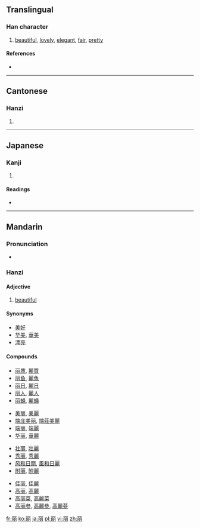 {{also|麗}}<!-- may be replaced by zh-forms -->
==Translingual==

===Han character===
{{Han char|rn=1|rad=一|as=06|sn=7|four=|canj=一月戈月 (MBIB)}}

# [[beautiful]], [[lovely]], [[elegant]], [[fair]], [[pretty]]

====References====
* {{Han ref|kx=0081.040|dkj=00059|dj=0164.060|hdz=10021.030|uh=4E3D|ud=20029}}

----

==Cantonese==

===Hanzi===
{{yue-hanzi|jyut=|y=lai6|tra=麗}}

# {{defn|lang=yue|sort=一06}}

----

==Japanese==

===Kanji===
{{ja-kanji|grade=9|rs=一06}}

# {{defn|lang=ja|sort=一06}}

====Readings====
* {{ja-readings|on=[[れい]] (rei), [[れ]] (re)|kun=[[うるわし]] (uruwashi)}}

----

==Mandarin==
{{Hani-forms|丽|[[麗]]}}

===Pronunciation===
* {{IPA|[ li˥˩ ]}}

===Hanzi===
{{cmn-hanzi|tra=麗|pin=[[lì]] ([[li4]])|wg=li<sup>4</sup>}}

====Adjective====
{{cmn-adj|s|pin=lì|pint=li4|tra=麗|rs=一06}}

# {{Elementary Mandarin|lang=zh-cn|skey=li4}} [[beautiful]]

====Synonyms====
* [[美好]]
* [[华美]], [[華美]]
* [[漂亮]]

====Compounds====
{{top4}}
* [[丽质]], [[麗質]]
* [[丽鱼]], [[麗魚]]
* [[丽日]], [[麗日]]
* [[丽人]], [[麗人]]
* [[丽蝇]], [[麗蝇]]
{{mid4}}
* [[美丽]], [[美麗]]
* [[端庄美丽]], [[端莊美麗]]
* [[端丽]], [[端麗]]
* [[华丽]], [[華麗]]
{{mid4}}
* [[壮丽]], [[壯麗]]
* [[秀丽]], [[秀麗]]
* [[风和日丽]], [[風和日麗]]
* [[附丽]], [[附麗]]
{{mid4}}
* [[佳丽]], [[佳麗]]
* [[高丽]], [[高麗]]
* [[高丽菜]], [[高麗菜]]
* [[高丽参]], [[高麗參]], [[高麗蔘]]
{{bottom}}

[[fr:丽]]
[[ko:丽]]
[[ja:丽]]
[[pl:丽]]
[[vi:丽]]
[[zh:丽]]